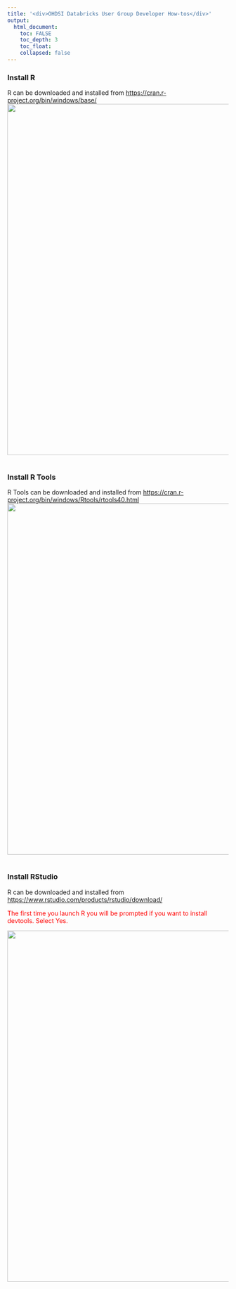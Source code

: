 ```yaml
---
title: '<div>OHDSI Databricks User Group Developer How-tos</div>'
output:
  html_document:
    toc: FALSE
    toc_depth: 3
    toc_float:
    collapsed: false
---
```


<p>
			<!-- install r -->			
			<h3>Install R</h3>
			R can be downloaded and installed from <a target="r" href="https://cran.r-project.org/bin/windows/base/">https://cran.r-project.org/bin/windows/base/</a>
			<img width="800px" src="./img/developer-how-tos/r-install/download-r.PNG" />             
			<br/>			

			<!-- install rtools -->			
			<h3>Install R Tools</h3>
			R Tools can be downloaded and installed from <a target="r" href="https://cran.r-project.org/bin/windows/Rtools/rtools40.html">https://cran.r-project.org/bin/windows/Rtools/rtools40.html</a>
			<img width="800px" src="./img/developer-how-tos/r-install/download-rtools.png" />             
			<br/>			

			<!-- install rstudio -->			
			<h3>Install RStudio</h3>
			R can be downloaded and installed from <a target="r" href="https://www.rstudio.com/products/rstudio/download/">https://www.rstudio.com/products/rstudio/download/</a>
			<br/>
			<p style="color: red;">
				The first time you launch R you will be prompted if you want to install devtools.  Select Yes.  
			</p>
			<img width="800px" src="./img/developer-how-tos/r-install/download-rstudio.PNG" />             
			<br/>			

</p>
